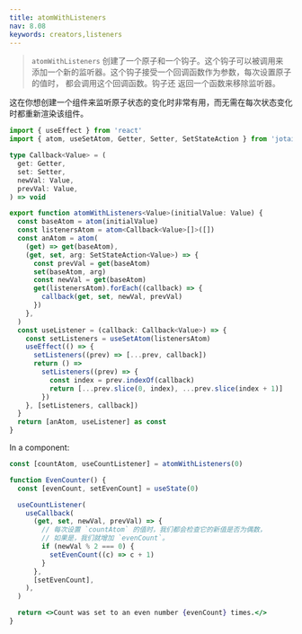 ```yaml
---
title: atomWithListeners
nav: 8.08
keywords: creators,listeners
---
```


> `atomWithListeners` 创建了一个原子和一个钩子。这个钩子可以被调用来
> 添加一个新的监听器。这个钩子接受一个回调函数作为参数，每次设置原子的值时，
> 都会调用这个回调函数。钩子还
> 返回一个函数来移除监听器。

这在你想创建一个组件来监听原子状态的变化时非常有用，而无需在每次状态变化时都重新渲染该组件。

```ts
import { useEffect } from 'react'
import { atom, useSetAtom, Getter, Setter, SetStateAction } from 'jotai'

type Callback<Value> = (
  get: Getter,
  set: Setter,
  newVal: Value,
  prevVal: Value,
) => void

export function atomWithListeners<Value>(initialValue: Value) {
  const baseAtom = atom(initialValue)
  const listenersAtom = atom<Callback<Value>[]>([])
  const anAtom = atom(
    (get) => get(baseAtom),
    (get, set, arg: SetStateAction<Value>) => {
      const prevVal = get(baseAtom)
      set(baseAtom, arg)
      const newVal = get(baseAtom)
      get(listenersAtom).forEach((callback) => {
        callback(get, set, newVal, prevVal)
      })
    },
  )
  const useListener = (callback: Callback<Value>) => {
    const setListeners = useSetAtom(listenersAtom)
    useEffect(() => {
      setListeners((prev) => [...prev, callback])
      return () =>
        setListeners((prev) => {
          const index = prev.indexOf(callback)
          return [...prev.slice(0, index), ...prev.slice(index + 1)]
        })
    }, [setListeners, callback])
  }
  return [anAtom, useListener] as const
}
```

In a component:

```jsx
const [countAtom, useCountListener] = atomWithListeners(0)

function EvenCounter() {
  const [evenCount, setEvenCount] = useState(0)

  useCountListener(
    useCallback(
      (get, set, newVal, prevVal) => {
        // 每次设置 `countAtom` 的值时，我们都会检查它的新值是否为偶数，
        // 如果是，我们就增加 `evenCount`。
        if (newVal % 2 === 0) {
          setEvenCount((c) => c + 1)
        }
      },
      [setEvenCount],
    ),
  )

  return <>Count was set to an even number {evenCount} times.</>
}
```
